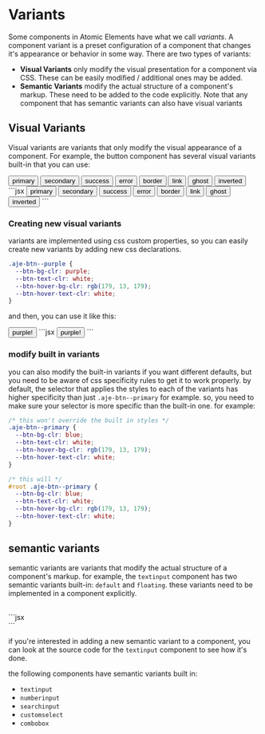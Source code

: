 
# Variants

<ElementsProvider />

Some components in Atomic Elements have what we call _variants_.
A component variant is a preset configuration of a component that changes it's appearance or behavior in some way. There are two types of variants:

- **Visual Variants** only modify the visual presentation for a component via CSS. These can be easily modified / additional ones may be added.
- **Semantic Variants** modify the actual structure of a component's markup. These need to be added to the code explicitly. Note that any component that
  has semantic variants can also have visual variants

## Visual Variants

Visual variants are variants that only modify the visual appearance of a component. For example, the button component has several visual variants built-in that you can use:

<Example>
  <Example.Rendered
      style={{
        "--btn-font-size": "16px",
        display: "flex",
        gap: "10px",
        flexWrap: "wrap"
      }}
  >
    <Button variant="primary">primary</Button>
    <Button variant="secondary">secondary</Button>
    <Button variant="success">success</Button>
    <Button variant="error">error</Button>
    <Button variant="border">border</Button>
    <Button variant="link">link</Button>
    <Button variant="ghost">ghost</Button>
    <Button variant="inverted">inverted</Button>
  </Example.Rendered>
  <Example.Code>
    ```jsx
    <Button variant="primary">primary</Button>
    <Button variant="secondary">secondary</Button>
    <Button variant="success">success</Button>
    <Button variant="error">error</Button>
    <Button variant="border">border</Button>
    <Button variant="link">link</Button>
    <Button variant="ghost">ghost</Button>
    <Button variant="inverted">inverted</Button>
    ```
  </Example.Code>
</Example>

### Creating new visual variants

variants are implemented using css custom properties, so you can easily create new variants by adding new css declarations.

```css
.aje-btn--purple {
  --btn-bg-clr: purple;
  --btn-text-clr: white;
  --btn-hover-bg-clr: rgb(179, 13, 179);
  --btn-hover-text-clr: white;
}
```
and then, you can use it like this:

<Example>
  <Example.Rendered
      style={{
        "--btn-font-size": "16px",
        "--btn-bg-clr": "purple",
        "--btn-text-clr": "white",
        "--btn-hover-bg-clr": "rgb(179, 13, 179)",
        "--btn-hover-text-clr": "white",
      }}
  >
    <Button variant="purple">purple!</Button>
  </Example.Rendered>
  <Example.Code>
    ```jsx
    <Button variant="purple">purple!</Button>
    ```
  </Example.Code>
</Example>

### modify built in variants

you can also modify the built-in variants if you want different defaults, but you need to be aware of css specificity rules to get it to work properly. by default,
the selector that applies the styles to each of the variants has higher specificity than just `.aje-btn--primary` for example. so, you need to make sure your selector
is more specific than the built-in one. for example:

```css
/* this won't override the built in styles */
.aje-btn--primary {
  --btn-bg-clr: blue;
  --btn-text-clr: white;
  --btn-hover-bg-clr: rgb(179, 13, 179);
  --btn-hover-text-clr: white;
}

/* this will */
#root .aje-btn--primary {
  --btn-bg-clr: blue;
  --btn-text-clr: white;
  --btn-hover-bg-clr: rgb(179, 13, 179);
  --btn-hover-text-clr: white;
}
```

## semantic variants

semantic variants are variants that modify the actual structure of a component's markup. for example, the `textinput` component has two semantic variants built-in: `default` and `floating`.
these variants need to be implemented in a component explicitly.

<Example>
  <Example.Rendered>
    <TextInput variant="default" label="default variant" size="full" />
    <br />
    <TextInput variant="floating" label="floating variant" size="full" />
  </Example.Rendered>
  <Example.Code>
    ```jsx
    <TextInput variant="default" label="default variant" size="full" />
    <br />
    <TextInput variant="floating" label="floating variant" size="full" />
    ```
  </Example.Code>
</Example>

if you're interested in adding a new semantic variant to a component, you can look at the source code for the `textinput` component to see how it's done.

the following components have semantic variants built in:

- `textinput`
- `numberinput`
- `searchinput`
- `customselect`
- `combobox`
